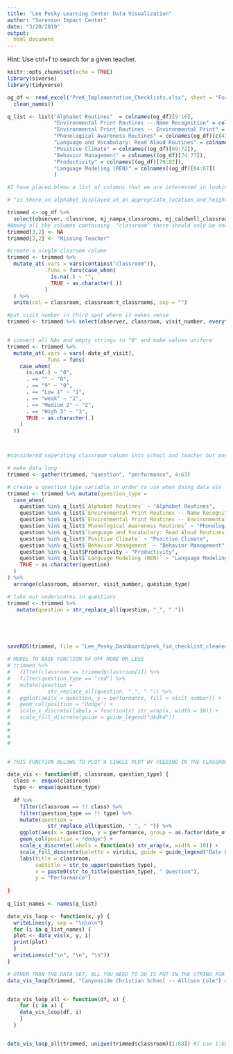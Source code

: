```yaml
---
title: "Lee Pesky Learning Center Data Visualization"
author: "Sorenson Impact Center"
date: "3/20/2019"
output: 
  html_document
---
```


Hint: Use ctrl+f to search for a given teacher. 
```r
knitr::opts_chunk$set(echo = TRUE)
library(siverse)
library(tidyverse)
```

```r
og_df <- read_excel("PreK_Implementation_Checklists.xlsx", sheet = "Form1") %>% 
  clean_names()
```

```r

q_list <- list("Alphabet Routines"  = colnames(og_df)[9:16],
               "Environmental Print Routines -- Name Recognition" = colnames(og_df)[27:33],
               "Environmental Print Routines -- Environmental Print" = colnames(og_df)[34:42],
               "Phonological Awareness Routines" = colnames(og_df)[c(43:50, 59:60)],
               "Language and Vocabulary: Read Aloud Routines" = colnames(og_df)[c(51:58, 61:62)],
               "Positive Climate" = colnames((og_df)[69:72]),
               "Behavior Management" = colnames((og_df)[74:77]),
               "Productivity" = colnames((og_df)[79:82]),
               "Language Modeling (REN)" = colnames((og_df)[84:87])
               )

#I have placed bleow a list of columns that we are interested in looking at just in case the column locations change and the above position-based code becomes unuseful. I used: str_c(unlist(q_list, use.names = FALSE), collapse = ", ") 

# "is_there_an_alphabet_displayed_at_an_appropriate_location_and_height, the_routine_includes_movement_and_an_engaging_voice, the_teacher_or_child_helper_points_to_and_says_each_letter, the_routine_lasts_no_longer_than_5_minutes, the_routine_is_done_at_least_2_times_during_the_day, x90_100_percent_of_children_are_participating_in_the_alphabet_routine, teacher_notices_and_encourages_students_to_participate_as_needed, teacher_points_out_letters_in_context_several_times_throughout_the_day, there_are_opportunities_for_children_to_recognize_their_names, scaffolding_is_provided_if_needed, children_have_at_least_2_opportunities_to_find_their_name_each_day, name_finding_recognition_routine_is_no_more_than_5_minutes, x90_100_percent_of_children_are_participating_in_the_name_recognition_routine, x90_100_percent_of_children_are_participating_in_the_alphabet_routine2, teacher_notices_and_encourages_students_to_participate_as_needed2, one_new_sign_is_introduced_each_week, teacher_reads_the_word_and_connects_meaning_to_the_word, teacher_points_out_letters_in_context_several_times_throughout_the_day2, children_say_the_word_with_the_teacher, sign_of_the_week_routine_is_no_more_than_2_4_minutes, x90_100_percent_of_children_are_participating_in_the_environmental_print_routine, teacher_notices_and_encourages_students_to_participate_as_needed6, teacher_notices_and_encourages_students_to_participate_as_needed3, teacher_points_out_letters_in_context_several_times_throughout_the_day3, teacher_selects_a_game_from_the_training_manual, game_is_practiced_multiple_days_in_a_row_or_until_game_is_well_rehearsed, teacher_incorporates_a_new_game_or_moves_to_next_skill_level_when_needed_to_maintain_student_interest, games_are_taught_as_described_in_the_training_manual, a_game_is_taught_every_day, a_phonological_awareness_skill_is_explicitly_taught_e_g_rhyming, phonological_awareness_activity_takes_between_2_8_minutes, x90_100_percent_of_children_are_participating_in_the_games, teacher_has_a_variety_of_books_to_read_to_children, teacher_selects_a_book_to_read_that_provides_rich_opportunities_for_vocabulary_development, teacher_has_identified_words_to_talk_about_ahead_of_time_evidence_of_this_includes_sticky_notes_highlights_planning_form, words_that_will_expand_a_child_s_vocabulary_are_used_at_least_2, teacher_says_the_word, children_repeat_the_word, teacher_explains_the_meaning_of_the_word_and_or_points_to_the_illustrations_to_help_children_understand_the_words, teacher_gives_an_example_of_the_word_e_g_glue_is_something_that_is_sticky_what_else_is_sticky_children_give_examples, children_say_the_word_again, x90_100_percent_of_children_are_participating_in_the_games2, relationships_proximity_shared_activities_social_conversations, positive_affect_smiling_laughter_enthusiasm, positive_communication_high_expectations, respect_respectful_language_cooperation_sharing_encouraged, clear_behavior_expectations, redirection_of_misbehavior, proactive_anticipates_problem_behavior, monitors, maximizes_learning_time, routines_children_know_what_to_do_clear_instructions, transitions_brief_follow_through_learning_opportunities, preparation_materials_are_ready_teacher_prepared_for_lesson, frequent_conversations_exchanges_contingent_responding_peer_conversations, open_ended_questions_more_than_a_one_word_response, repetition_and_extension_repeats_extends_elaborates, narrates_or_uses_self_talk_and_parallel_talk_e_g_i_am_getting_my_book_out_so_we_are_ready_to_read_louis_you_painted_the_house_in_your_picture_red_and_blue"


```


```r
trimmed <- og_df %>% 
  select(observer, classroom, mj_nampa_classrooms, mj_caldwell_classrooms, mj_west_bonner_classrooms, t_classrooms, unlist(q_list, use.names = FALSE), visit_number, date_of_visit)
#Among all the columns containing  "classroom" there should only be one value per line, line 3 however has a value in 2 columns therefore I'm deleting one of the values prior to unite()'ing the columns into one. I think Glenda's day care belongs to the line above with Lori but Wissam wants me to leave it blank to illustrate a point about being careful with handling data to the client. 
trimmed[3,2] <- NA
trimmed[2,2] <- "Missing Teacher"

#create a single clasroom column
trimmed <- trimmed %>% 
  mutate_at(.vars = vars(contains("classroom")),
            .funs = funs(case_when(
              is.na(.) ~ "",
              TRUE ~ as.character(.))
            )
  ) %>% 
  unite(col = classroom, classroom:t_classrooms, sep = "")

#put visit number in third spot where it makes sense
trimmed <- trimmed %>% select(observer, classroom, visit_number, everything())


# convert all NAs and empty strings to "0" and make values uniform
trimmed <- trimmed %>% 
  mutate_at(.vars = vars(-date_of_visit),
            .funs = funs(
    case_when(
      is.na(.) ~ "0",
      . == "" ~ "0",
      . == "9" ~ "0",
      . == "Low 1" ~ "1",
      . == "weak" ~ "1",
      . == "Medium 2" ~ "2",
      . == "High 3" ~ "3",
      TRUE ~ as.character(.)
    )
  ))



#considered seperating classroom column into school and teacher but most schools only have a one teacher

# make data long
trimmed <- gather(trimmed, "question", "performance", 4:63)

# create a question type variable in order to use when doing data vis
trimmed <- trimmed %>% mutate(question_type = 
  case_when(
    question %in% q_list$`Alphabet Routines` ~ "Alphabet Routines",
    question %in% q_list$`Environmental Print Routines -- Name Recognition` ~ "Environmental Print Routines -- Name Recognition",
    question %in% q_list$`Environmental Print Routines -- Environmental Print` ~ "Environmental Print Routines -- Environmental Print",
    question %in% q_list$`Phonological Awareness Routines` ~ "Phonological Awareness Routines",
    question %in% q_list$`Language and Vocabulary: Read Aloud Routines` ~ "Language and Vocabulary -- Read Aloud Routines",
    question %in% q_list$`Positive Climate` ~ "Positive Climate",
    question %in% q_list$`Behavior Management` ~ "Behavior Management",
    question %in% q_list$Productivity ~ "Productivity",
    question %in% q_list$`Language Modeling (REN)` ~ "Language Modeling (REN)",
    TRUE ~ as.character(question)
  )
) %>% 
  arrange(classroom, observer, visit_number, question_type)

# take out underscores in questions
trimmed <- trimmed %>% 
   mutate(question = str_replace_all(question, "_", " "))






```

```r
saveRDS(trimmed, file = "Lee_Pesky_Dashboard/prek_fid_checklist_cleaned.rds")
```



```r
# MODEL TO BASE FUNCTION OF OFF MORE OR LESS
# trimmed %>% 
#   filter(classroom == trimmed$classroom[1]) %>% 
#   filter(question_type == "red") %>% 
#   mutate(question = 
#            str_replace_all(question, "_", " ")) %>% 
#   ggplot(aes(x = question, y = performance, fill = visit_number)) + 
#   geom_col(position = "dodge") +
#   scale_x_discrete(labels = function(x) str_wrap(x, width = 10)) + 
#   scale_fill_discrete(guide = guide_legend("dkdkd"))
#   
# 
# 
# 


# THIS FUNCTION ALLOWS TO PLOT A SINGLE PLOT BY FEEDING IN THE CLASSROOM AND QUESTION TYPE AS STRINGS.

data_vis <- function(df, classroom, question_type) {
  class <- enquo(classroom)
  type <- enquo(question_type)
  
  df %>% 
    filter(classroom == !! class) %>% 
    filter(question_type == !! type) %>% 
    mutate(question = 
             str_replace_all(question, "_", " ")) %>% 
    ggplot(aes(x = question, y = performance, group = as.factor(date_of_visit), fill = as.factor(date_of_visit)) + 
    geom_col(position = "dodge") +
    scale_x_discrete(labels = function(x) str_wrap(x, width = 10)) +
    scale_fill_discrete(palette = viridis, guide = guide_legend("Date Of Visit")) +
    labs(title = classroom,
         subtitle = str_to_upper(question_type),
         x = paste0(str_to_title(question_type), " Question"),
         y = "Performance") 
  
}
    
q_list_names <- names(q_list)

data_vis_loop <- function(x, y) {
  writeLines(y, sep = "\n\n\n")
  for (i in q_list_names) {
  plot <- data_vis(x, y, i)
  print(plot)
  }
  writeLines(c("\n", "\n", "\n"))
}

# OTHER THAN THE DATA SET, ALL YOU NEED TO DO IS PUT IN THE STRING FOR THE CLASSROOM
data_vis_loop(trimmed, "Canyonside Christian School -- Allison Cole") # Example


data_vis_loop_all <- function(df, x) {
    for (i in x) {
    data_vis_loop(df, i)
    }
  }



```


```r

data_vis_loop_all(trimmed, unique(trimmed$classroom)[1:68]) #I use 1:68 because I was suspiscious it was taking so long to finish if I didnt subset the data even though the length is indeed 68. 
```



